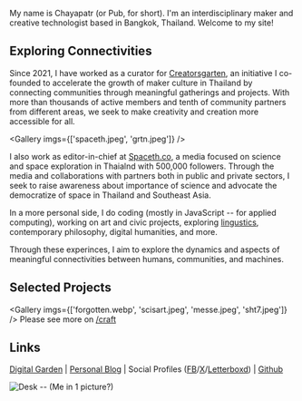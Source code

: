 My name is Chayapatr (or Pub, for short). I'm an interdisciplinary maker and creative technologist based in Bangkok, Thailand. Welcome to my site!

## Exploring Connectivities

Since 2021, I have worked as a curator for [Creatorsgarten](https://creatorsgarten), an initiative I co-founded to accelerate the growth of maker culture in Thailand by connecting communities through meaningful gatherings and projects. With more than thousands of active members and tenth of community partners from different areas, we seek to make creativity and creation more accessible for all.

<Gallery imgs={['spaceth.jpeg', 'grtn.jpeg']} />

I also work as editor-in-chief at [Spaceth.co](https://spaceth.co), a media focused on science and space exploration in Thaialnd with 500,000 followers. Through the media and collaborations with partners both in public and private sectors, I seek to raise awareness about importance of science and advocate the democratize of space in Thailand and Southeast Asia.

In a more personal side, I do coding (mostly in JavaScript -- for applied computing), working on art and civic projects, exploring [lingustics](/ling), contemporary philosophy, digital humanities, and more.

Through these experinces, I aim to explore the dynamics and aspects of meaningful connectivities between humans, communities, and machines.

 ## Selected Projects
 <Gallery imgs={['forgotten.webp', 'scisart.jpeg', 'messe.jpeg', 'sht7.jpeg']} />
 Please see more on [/craft](/craft)

 ## Links
 [Digital Garden](/g) | [Personal Blog](https://chayapatr.medium.com) | Social Profiles ([FB]()/[X]()/[Letterboxd]()) | [Github]()

 ![Desk](/bg.jpg)
 -- (Me in 1 picture?)
